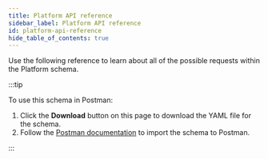 ```yaml
---
title: Platform API reference
sidebar_label: Platform API reference
id: platform-api-reference
hide_table_of_contents: true
---
```



Use the following reference to learn about all of the possible requests within the Platform schema.

:::tip

To use this schema in Postman:

1. Click the **Download** button on this page to download the YAML file for the schema.
2. Follow the [Postman documentation](https://learning.postman.com/docs/integrations/available-integrations/working-with-openAPI/) to import the schema to Postman.

:::

<ApiDocMdx id="platform" />
